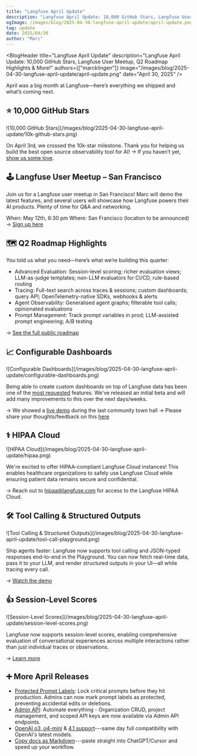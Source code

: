 ```yaml
---
title: "Langfuse April Update"
description: "Langfuse April Update: 10,000 GitHub Stars, Langfuse User Meetup, Q2 Roadmap Highlights & More!"
ogImage: /images/blog/2025-04-30-langfuse-april-update/april-update.png
tag: update
date: 2025/04/30
author: "Marc"
---
```



<BlogHeader
  title="Langfuse April Update"
  description="Langfuse April Update: 10,000 GitHub Stars, Langfuse User Meetup, Q2 Roadmap Highlights & More!"
  authors={["marcklingen"]}
  image="/images/blog/2025-04-30-langfuse-april-update/april-update.png"
  date="April 30, 2025"
/>

April was a big month at Langfuse—here’s everything we shipped and what’s coming next.

## ⭐ 10,000 GitHub Stars

<Frame className="rounded-lg overflow-hidden">
  ![10,000 GitHub Stars](/images/blog/2025-04-30-langfuse-april-update/10k-github-stars.png)
</Frame>

On April 3rd, we crossed the 10k-star milestone. Thank you for helping us build the best open source observability tool for AI! 
→ If you haven’t yet, [show us some love](https://github.com/langfuse/langfuse).
 
## 🕹️ Langfuse User Meetup – San Francisco

Join us for a Langfuse user meetup in San Francisco! Marc will demo the latest features, and several users will showcase how Langfuse powers their AI products. Plenty of time for Q&A and networking.

When: May 12th, 6:30 pm
Where: San Francisco (location to be announced)
→ [Sign up here](https://lu.ma/eydxi5ry)
 
## 🗺️ Q2 Roadmap Highlights

You told us what you need—here’s what we’re building this quarter:

- Advanced Evaluation: Session-level scoring; richer evaluation views; LLM-as-judge templates; non-LLM evaluators for CI/CD, rule-based routing
- Tracing: Full-text search across traces & sessions; custom dashboards; query API; OpenTelemetry-native SDKs, webhooks & alerts
- Agent Observability: Generalised agent graphs; filterable tool calls; opinionated evaluations
- Prompt Management: Track prompt variables in prod; LLM-assisted prompt engineering; A/B testing

→ [See the full public roadmap](https://langfuse.com/docs/roadmap)

## 📈 Configurable Dashboards

<Frame className="rounded-lg overflow-hidden">
  ![Configurable Dashboards](/images/blog/2025-04-30-langfuse-april-update/configurable-dashboards.png)
</Frame>

Being able to create custom dashboards on top of Langfuse data has been one of the [most requested](https://github.com/orgs/langfuse/discussions/1011) features. We've released an initial beta and will add many improvements to this over the next days/weeks.
 
→ We showed a [live demo](https://www.youtube.com/watch?feature=shared&t=2191&v=uDsnMaaFzho) during the last community town hall
→ Please share your thoughts/feedback on this [here](https://github.com/orgs/langfuse/discussions/1011)
 
## ⚕️ HIPAA Cloud

<Frame className="rounded-lg overflow-hidden">
  ![HIPAA Cloud](/images/blog/2025-04-30-langfuse-april-update/hipaa.png)
</Frame>

We're excited to offer HIPAA-compliant Langfuse Cloud instances! This enables healthcare organizations to safely use Langfuse Cloud while ensuring patient data remains secure and confidential. 

→ Reach out to hipaa@langfuse.com for access to the Langfuse HIPAA Cloud. 
 
## 🛠️ Tool Calling & Structured Outputs

<Frame className="rounded-lg overflow-hidden">
  ![Tool Calling & Structured Outputs](/images/blog/2025-04-30-langfuse-april-update/tool-call-playground.png)
</Frame>    

Ship agents faster: Langfuse now supports tool calling and JSON-typed responses end-to-end in the Playground. You can now fetch real-time data, pass it to your LLM, and render structured outputs in your UI—all while tracing every call.

→ [Watch the demo](https://langfuse.com/changelog/2025-03-28-tool-calling-structured-output-playground)
 
## 👍 Session-Level Scores

<Frame className="rounded-lg overflow-hidden">
  ![Session-Level Scores](/images/blog/2025-04-30-langfuse-april-update/session-level-scores.png)
</Frame>

Langfuse now supports session-level scores, enabling comprehensive evaluation of conversational experiences across multiple interactions rather than just individual traces or observations.

→ [Learn more](https://langfuse.com/changelog/2025-04-28-session-level-scores)
 
## ➕ More April Releases

- [Protected Prompt Labels](https://langfuse.com/changelog/2025-04-02-protected-prompt-labels): Lock critical prompts before they hit production. Admins can now mark prompt labels as protected, preventing accidental edits or deletions.
- [Admin API](https://langfuse.com/changelog/2025-04-15-admin-apis): Automate everything - Organization CRUD, project management, and scoped API keys are now available via Admin API endpoints.
- [OpenAI o3, o4-mini](https://langfuse.com/changelog/2025-04-16-o3-o4-mini-support) & [4.1 support](https://langfuse.com/changelog/2025-04-15-4.1-support)---same day full compatibility with OpenAI's latest models.
- [Copy docs as Markdown](https://langfuse.com/changelog/2025-04-17-copy-as-markdown)---paste straight into ChatGPT/Cursor and speed up your workflow.